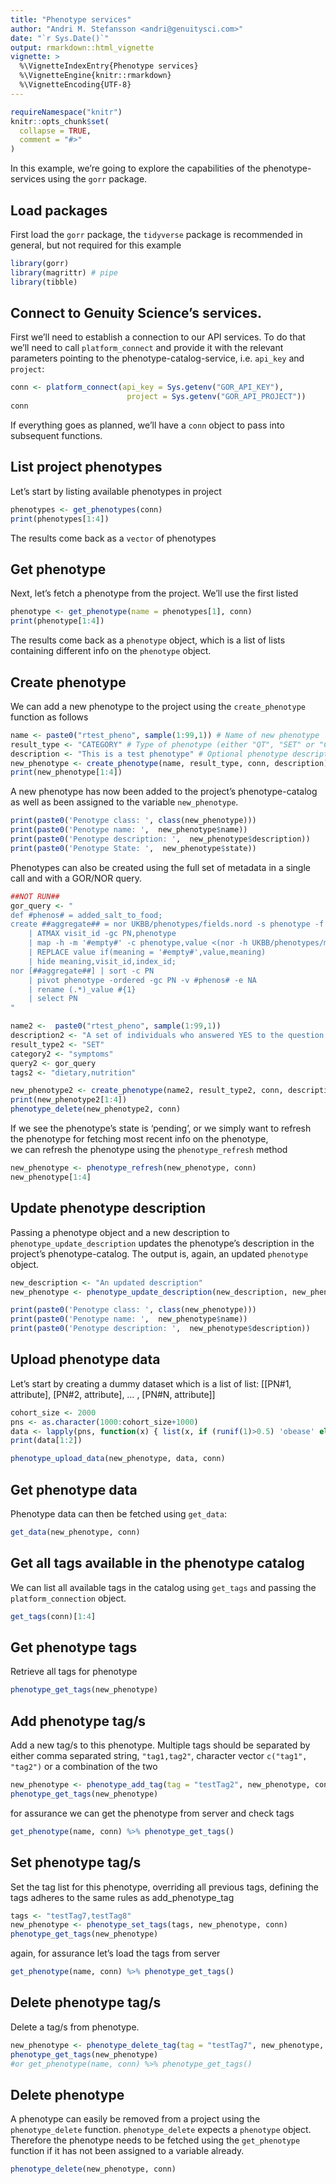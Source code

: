 ```yaml
---
title: "Phenotype services"
author: "Andri M. Stefansson <andri@genuitysci.com>"
date: "`r Sys.Date()`"
output: rmarkdown::html_vignette
vignette: >
  %\VignetteIndexEntry{Phenotype services}
  %\VignetteEngine{knitr::rmarkdown}
  %\VignetteEncoding{UTF-8}
---
```


```r
requireNamespace("knitr")
knitr::opts_chunk$set(
  collapse = TRUE,
  comment = "#>"
)
```

In this example, we're going to explore the capabilities of the phenotype-services using the `gorr` package. 

## Load packages

First load the `gorr` package, the `tidyverse` package is recommended in general, but not required for this example

```r
library(gorr)
library(magrittr) # pipe
library(tibble) 
```

## Connect to Genuity Science's services.

First we'll need to establish a connection to our API services. To do that we'll need to call `platform_connect` and provide it with the relevant parameters pointing to the phenotype-catalog-service, i.e. `api_key` and `project`:


```r
conn <- platform_connect(api_key = Sys.getenv("GOR_API_KEY"),
                          project = Sys.getenv("GOR_API_PROJECT"))
conn
```

If everything goes as planned, we'll have a `conn` object to pass into subsequent functions.


## List project phenotypes

Let's start by listing available phenotypes in project

```r
phenotypes <- get_phenotypes(conn)
print(phenotypes[1:4])
```

The results come back as a `vector` of phenotypes

## Get phenotype

Next, let's fetch a phenotype from the project. We'll use the first listed 

```r
phenotype <- get_phenotype(name = phenotypes[1], conn)
print(phenotype[1:4])
```

The results come back as a `phenotype` object, which is a list of lists containing different info on the `phenotype` object.

## Create phenotype

We can add a new phenotype to the project using the `create_phenotype` function as follows

```r
name <- paste0("rtest_pheno", sample(1:99,1)) # Name of new phenotype
result_type <- "CATEGORY" # Type of phenotype (either "QT", "SET" or "CATEGORY")
description <- "This is a test phenotype" # Optional phenotype description
new_phenotype <- create_phenotype(name, result_type, conn, description)
print(new_phenotype[1:4])
```

A new phenotype has now been added to the project's phenotype-catalog as well as been assigned to the variable `new_phenotype`.

```r
print(paste0('Penotype class: ', class(new_phenotype)))
print(paste0('Penotype name: ',  new_phenotype$name))
print(paste0('Penotype description: ',  new_phenotype$description))
print(paste0('Penotype State: ',  new_phenotype$state))
```

Phenotypes can also be created using the full set of metadata in a single call and with a GOR/NOR query.

```r
##NOT RUN##
gor_query <- "
def #phenos# = added_salt_to_food;
create ##aggregate## = nor UKBB/phenotypes/fields.nord -s phenotype -f #phenos#
    | ATMAX visit_id -gc PN,phenotype
    | map -h -m '#empty#' -c phenotype,value <(nor -h UKBB/phenotypes/meta/field_encoding_lookup.tsv)
    | REPLACE value if(meaning = '#empty#',value,meaning)
    | hide meaning,visit_id,index_id;
nor [##aggregate##] | sort -c PN
    | pivot phenotype -ordered -gc PN -v #phenos# -e NA
    | rename (.*)_value #{1}
    | select PN
"

name2 <-  paste0("rtest_pheno", sample(1:99,1))
description2 <- "A set of individuals who answered YES to the question: do you salt your food? https://biobank.ndph.ox.ac.uk/ukb/field.cgi?id=104660"
result_type2 <- "SET"
category2 <- "symptoms"
query2 <- gor_query
tags2 <- "dietary,nutrition"

new_phenotype2 <- create_phenotype(name2, result_type2, conn, description2, query = query2, tags = tags2)
print(new_phenotype2[1:4])
phenotype_delete(new_phenotype2, conn)
```

If we see the phenotype's state is 'pending', or we simply want to refresh the phenotype for fetching most recent info on the phenotype,  
we can refresh the phenotype using the `phenotype_refresh` method

```r
new_phenotype <- phenotype_refresh(new_phenotype, conn)
new_phenotype[1:4]
```

## Update phenotype description

Passing a phenotype object and a new description to `phenotype_update_description`  updates the phenotype's description in the project's phenotype-catalog. The output is, again, an updated `phenotype` object.

```r
new_description <- "An updated description"
new_phenotype <- phenotype_update_description(new_description, new_phenotype, conn)
```


```r
print(paste0('Penotype class: ', class(new_phenotype)))
print(paste0('Penotype name: ',  new_phenotype$name))
print(paste0('Penotype description: ',  new_phenotype$description))
```

## Upload phenotype data

Let's start by creating a dummy dataset which is a list of list:
[[PN#1, attribute], [PN#2, attribute], ... , [PN#N, attribute]]

```r
cohort_size <- 2000
pns <- as.character(1000:cohort_size+1000)
data <- lapply(pns, function(x) { list(x, if (runif(1)>0.5) 'obease' else 'lean') })
print(data[1:2])

phenotype_upload_data(new_phenotype, data, conn)

```
## Get phenotype data

Phenotype data can then be fetched using `get_data`:

```r
get_data(new_phenotype, conn)
```

## Get all tags available in the phenotype catalog

We can list all available tags in the catalog using `get_tags` and passing the `platform_connection` object.

```r
get_tags(conn)[1:4]
```

## Get phenotype tags

Retrieve all tags for phenotype

```r
phenotype_get_tags(new_phenotype)
```

## Add phenotype tag/s

Add a new tag/s to this phenotype. Multiple tags should be separated by either comma separated string, `"tag1,tag2"`, character vector `c("tag1", "tag2")` or a combination of the two

```r
new_phenotype <- phenotype_add_tag(tag = "testTag2", new_phenotype, conn)
phenotype_get_tags(new_phenotype)
```

for assurance we can get the phenotype from server and check tags

```r
get_phenotype(name, conn) %>% phenotype_get_tags()
```

## Set phenotype tag/s

Set the tag list for this phenotype, overriding all previous tags, defining the tags adheres to the same rules as add_phenotype_tag

```r
tags <- "testTag7,testTag8"
new_phenotype <- phenotype_set_tags(tags, new_phenotype, conn)
phenotype_get_tags(new_phenotype)

```

again, for assurance let's load the tags from server

```r
get_phenotype(name, conn) %>% phenotype_get_tags()
```

## Delete phenotype tag/s

Delete a tag/s from phenotype.

```r
new_phenotype <- phenotype_delete_tag(tag = "testTag7", new_phenotype, conn)
phenotype_get_tags(new_phenotype)
#or get_phenotype(name, conn) %>% phenotype_get_tags()
```


## Delete phenotype

A phenotype can easily be removed from a project using the `phenotype_delete` function.
`phenotype_delete` expects a `phenotype` object. Therefore the phenotype needs to be fetched using the `get_phenotype` function if it has not been assigned to a variable already.

```r
phenotype_delete(new_phenotype, conn)
```
